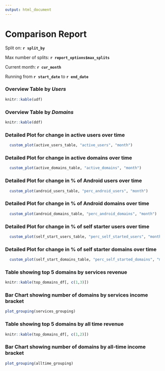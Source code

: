```yaml
---
output: html_document
---
```


Comparison Report
========================================================

Split on: **`r split_by`**

Max number of splits: **`r report_options$max_splits`**

Current month: **`r cur_month`**

Running from **`r start_date`** to **`r end_date`**



### Overview Table by *Users*
```r
knitr::kable(udf)
```

### Overview Table by *Domains*
```r
knitr::kable(ddf)
```



### Detailed Plot for change in active users over time
```r
  custom_plot(active_users_table, "active_users", "month")
```

### Detailed Plot for change in active domains over time
```r
  custom_plot(active_domains_table, "active_domains", "month")
```

### Detailed Plot for change in % of Android users over time
```r
  custom_plot(android_users_table, "perc_android_users", "month")
```

### Detailed Plot for change in % of Android domains over time
```r
  custom_plot(android_domains_table, "perc_android_domains", "month")
```

### Detailed Plot for change in % of self starter users over time
```r
  custom_plot(self_start_users_table, "perc_self_started_users", "month")
```

### Detailed Plot for change in % of self starter domains over time
```r
  custom_plot(self_start_domains_table, "perc_self_started_domains", "month")
```

### Table showing top 5 domains by services revenue
```r
knitr::kable(top_domains_df[, c(1,3)])
```

### Bar Chart showing number of domains by services income bracket
```r
plot_grouping(services_grouping)
```

### Table showing top 5 domains by all time revenue
```r
knitr::kable(top_domains_df[, c(1,2)])
```

### Bar Chart showing number of domains by all-time income bracket
```r
plot_grouping(alltime_grouping)
```
